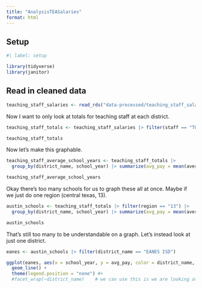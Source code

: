 ```yaml
---
title: "AnalysisTEASalaries"
format: html
---
```


## Setup

```r
#| label: setup

library(tidyverse)
library(janitor)

```

## Read in cleaned data

```r
teaching_staff_salaries <- read_rds("data-processed/teaching_staff_salaries.rds")
```



Now I want to only look at totals for teaching staff at each district. 

```r
teaching_staff_totals <- teaching_staff_salaries |> filter(staff == "TOTAL TEACHING STAFF")

teaching_staff_totals
```

Now let's make this graphable. 

```r
teaching_staff_average_school_years <- teaching_staff_totals |>
  group_by(district_name, school_year) |> summarize(avg_pay = mean(average_base_pay))

teaching_staff_average_school_years
```

Okay there's too many schools for us to graph these all at once. Maybe if we just do one region (central texas, 13).

```r
austin_schools <- teaching_staff_totals |> filter(region == "13") |> 
  group_by(district_name, school_year) |> summarize(avg_pay = mean(average_base_pay))

austin_schools
```

That's still too many to be understandable on a graph. Let's instead look at just one district. 

```r
eanes <- austin_schools |> filter(district_name == "EANES ISD")
```


```r
ggplot(eanes, aes(x = school_year, y = avg_pay, color = district_name, group = district_name)) +
  geom_line() + 
  theme(legend.position = "none") #+
  #facet_wrap(~district_name)    # we can use this is we are looking at multiple districts. 
```